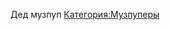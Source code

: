 {{Инфобокс_для_пуперов
|
|сферы_творчества = RYTPMV
|год_начала = 2011
|имя_фамилия = Дмитрий Курганский
}}
Дед музпуп
[[Категория:Музпуперы]]